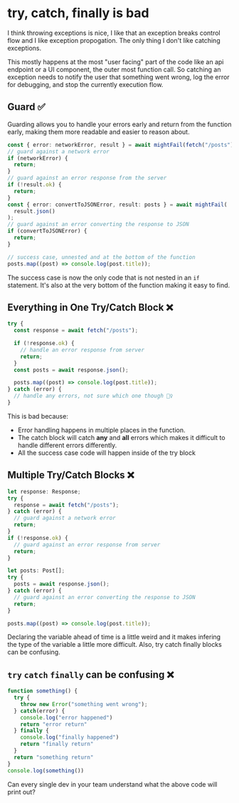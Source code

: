 # try, catch, finally is bad

I think throwing exceptions is nice, I like that an exception breaks control flow and I like exception propogation. The only thing I don't like catching exceptions. 

This mostly happens at the most "user facing" part of the code like an api endpoint or a UI component, the outer most function call. So catching an exception needs to notify the user that something went wrong, log the error for debugging, and stop the currently execution flow. 

## Guard ✅

Guarding allows you to handle your errors early and return from the function early, making them more readable and easier to reason about.

```ts
const { error: networkError, result } = await mightFail(fetch("/posts"));
// guard against a network error
if (networkError) {
  return;
}
// guard against an error response from the server
if (!result.ok) {
  return;
}
const { error: convertToJSONError, result: posts } = await mightFail(
  result.json()
);
// guard against an error converting the response to JSON
if (convertToJSONError) {
  return;
}

// success case, unnested and at the bottom of the function
posts.map((post) => console.log(post.title));
```

The success case is now the only code that is not nested in an `if` statement. It's also at the very bottom of the function making it easy to find.

## Everything in One Try/Catch Block ❌

```ts
try {
  const response = await fetch("/posts");

  if (!response.ok) {
    // handle an error response from server
    return;
  }
  const posts = await response.json();

  posts.map((post) => console.log(post.title));
} catch (error) {
  // handle any errors, not sure which one though 🤷‍♀️
}
```

This is bad because:

- Error handling happens in multiple places in the function.
- The catch block will catch **any** and **all** errors which makes it difficult to handle different errors differently.
- All the success case code will happen inside of the try block

## Multiple Try/Catch Blocks ❌

```ts
let response: Response;
try {
  response = await fetch("/posts");
} catch (error) {
  // guard against a network error
  return;
}
if (!response.ok) {
  // guard against an error response from server
  return;
}

let posts: Post[];
try {
  posts = await response.json();
} catch (error) {
  // guard against an error converting the response to JSON
  return;
}

posts.map((post) => console.log(post.title));
```

Declaring the variable ahead of time is a little weird and it makes infering the type of the variable a little more difficult. Also, try catch finally blocks can be confusing.

## `try` `catch` `finally` can be confusing ❌

```ts
function something() {
  try {
    throw new Error("something went wrong");
  } catch(error) {
    console.log("error happened")
    return "error return"
  } finally {
    console.log("finally happened")
    return "finally return"
  }
  return "something return"
}
console.log(something())
```

Can every single dev in your team understand what the above code will print out?

<YouTube videoId="SOE07gzHt1w" />